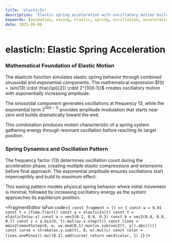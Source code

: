 ```yaml
---
title: 'elasticIn'
description: 'Elastic spring acceleration with oscillatory motion building to target position'
keywords: [animation, easing, elastic, spring, oscillation, acceleration]
date: 2025-08-06
---
```



# elasticIn: Elastic Spring Acceleration

### Mathematical Foundation of Elastic Motion

The elasticIn function simulates elastic spring behavior through combined sinusoidal and exponential components. The mathematical expression $f(t) = \sin(13t \cdot \frac{\pi}{2}) \cdot 2^{10(t-1)}$ creates oscillatory motion with exponentially increasing amplitude.

The sinusoidal component generates oscillations at frequency 13, while the exponential term $2^{10(t-1)}$ provides amplitude modulation that starts near zero and builds dramatically toward the end.

This combination produces motion characteristic of a spring system gathering energy through resonant oscillation before reaching its target position.

### Spring Dynamics and Oscillation Pattern

The frequency factor (13) determines oscillation count during the acceleration phase, creating multiple elastic compressions and extensions before final approach. The exponential amplitude ensures oscillations start imperceptibly and build to maximum effect.

This easing pattern models physical spring behavior where initial movement is minimal, followed by increasing oscillatory energy as the system approaches its equilibrium position.

<FragmentEditor
        isFun
        code={`
const fragment = () => {
    const w = 0.01
    const t = iTime.fract()
    const y = elasticIn(t)
    const Y = elasticIn(uv.x)
    const a = vec3(0.1, 0.9, 0.3)
    const b = vec3(0.8, 0.9, 0.7)
    const c = a.mix(b, t).mul(uv.x.step(t))
    const lines = mmin2(smoothstep(0, w, uv.mod(0.1).min(uv.sub(vec2(t, y)).abs())))
    const curve = stroke(uv.y.sub(Y), 0, w).mul(c)
    const color = lines.oneMinus().mul(0.2).add(curve)
    return vec4(color, 1)
}`}
/>
